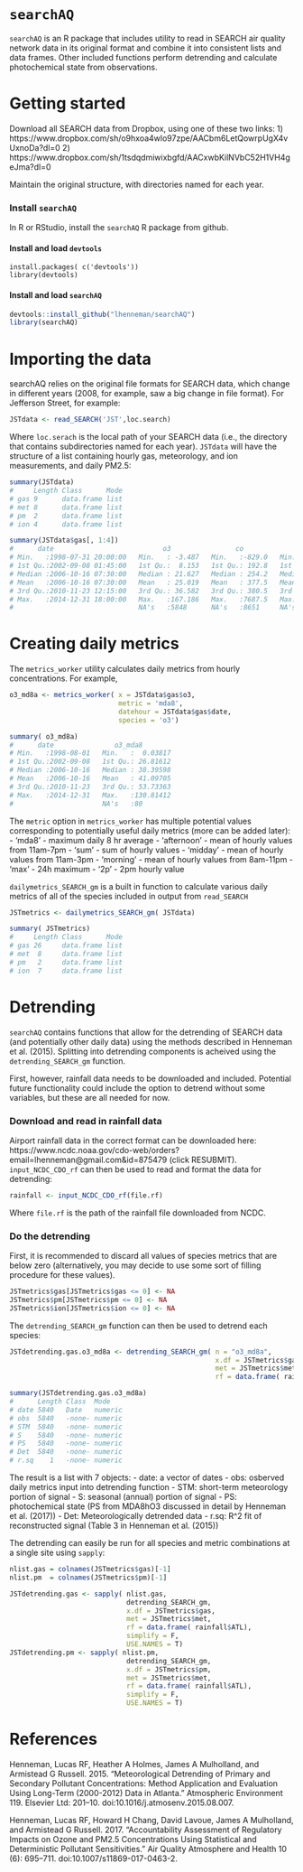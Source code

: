 # ```searchAQ```

```searchAQ``` is an R package that includes utility to read in SEARCH air quality network data
in its original format and combine it into consistent lists and data frames. Other included 
functions perform detrending and calculate photochemical state from observations.

# Getting started
Download all SEARCH data from Dropbox, using one of these two links:
1) https://www.dropbox.com/sh/o9hxoa4wlo97zpe/AACbm6LetQowrpUgX4vUxnoDa?dl=0
2) https://www.dropbox.com/sh/1tsdqdmiwixbgfd/AACxwbKilNVbC52H1VH4geJma?dl=0

Maintain the original structure, with directories named for each year.

### Install ```searchAQ```
In R or RStudio, install the ```searchAQ``` R package from github.  

#### Install and load ```devtools```
```
install.packages( c('devtools'))
library(devtools)
```

#### Install and load ```searchAQ```
```r
devtools::install_github("lhenneman/searchAQ")
library(searchAQ)
```

# Importing the data
searchAQ relies on the original file formats for SEARCH data, which change 
in different years (2008, for example, saw a big change in file format).
For Jefferson Street, for example:
```r
JSTdata <- read_SEARCH('JST',loc.search)
```
Where ```loc.serach``` is the local path of your SEARCH data (i.e., the directory
that contains subdirectories named for each year).
```JSTdata``` will have the structure of a list containing hourly
gas, meteorology, and ion measurements, and daily PM2.5:

```r
summary(JSTdata)
#     Length Class      Mode
# gas 9      data.frame list
# met 8      data.frame list
# pm  2      data.frame list
# ion 4      data.frame list

summary(JSTdata$gas[, 1:4])
#      date                           o3                co              so2         
# Min.   :1998-07-31 20:00:00   Min.   : -3.487   Min.   :-829.0   Min.   : -0.766  
# 1st Qu.:2002-09-08 01:45:00   1st Qu.:  8.153   1st Qu.: 192.8   1st Qu.:  0.490  
# Median :2006-10-16 07:30:00   Median : 21.627   Median : 254.2   Median :  1.381  
# Mean   :2006-10-16 07:30:00   Mean   : 25.019   Mean   : 377.5   Mean   :  3.533  
# 3rd Qu.:2010-11-23 12:15:00   3rd Qu.: 36.582   3rd Qu.: 380.5   3rd Qu.:  3.710  
# Max.   :2014-12-31 18:00:00   Max.   :167.186   Max.   :7687.5   Max.   :129.454  
#                               NA's   :5848      NA's   :8651     NA's   :8922     

```

# Creating daily metrics
The ```metrics_worker``` utility calculates daily metrics from hourly concentrations.
For example,
```r
o3_md8a <- metrics_worker( x = JSTdata$gas$o3, 
                           metric = 'mda8', 
                           datehour = JSTdata$gas$date, 
                           species = 'o3')

summary( o3_md8a)
#      date               o3_mda8         
# Min.   :1998-08-01   Min.   :  0.03817  
# 1st Qu.:2002-09-08   1st Qu.: 26.81612  
# Median :2006-10-16   Median : 38.39598  
# Mean   :2006-10-16   Mean   : 41.09705  
# 3rd Qu.:2010-11-23   3rd Qu.: 53.73363  
# Max.   :2014-12-31   Max.   :130.81412  
#                      NA's   :80         
```

The ```metric``` option in ```metrics_worker``` has multiple potential values corresponding to 
potentially useful daily metrics (more can be added later):
- 'mda8' - maximum daily 8 hr average
- 'afternoon' - mean of hourly values from 11am-7pm
- 'sum' - sum of hourly values
- 'midday' - mean of hourly values from 11am-3pm
- 'morning' - mean of hourly values from 8am-11pm
- 'max' - 24h maximum
- '2p' - 2pm hourly value

```dailymetrics_SEARCH_gm``` is a built in function to calculate various daily metrics of all of the
species included in output from ```read_SEARCH```
```r
JSTmetrics <- dailymetrics_SEARCH_gm( JSTdata)

summary( JSTmetrics)
#     Length Class      Mode
# gas 26     data.frame list
# met  8     data.frame list
# pm   2     data.frame list
# ion  7     data.frame list
```

# Detrending
```searchAQ``` contains functions that allow for the detrending of SEARCH data (and potentially
other daily data) using the methods described in Henneman et al. (2015). Splitting into 
detrending components is acheived using the ```detrending_SEARCH_gm``` function. 

First, however, rainfall data needs to be downloaded and included. Potential future functionality
could include the option to detrend without some variables, but these are all needed for now.

### Download and read in rainfall data

Airport rainfall data in the correct format can be downloaded here: 
https://www.ncdc.noaa.gov/cdo-web/orders?email=lhenneman@gmail.com&id=875479 (click RESUBMIT).
```input_NCDC_CDO_rf``` can then be used to read and format the data for detrending:

```r
rainfall <- input_NCDC_CDO_rf(file.rf)
```

Where ```file.rf``` is the path of the rainfall file downloaded from NCDC.

### Do the detrending
First, it is recommended to discard all values of species metrics that are below zero
(alternatively, you may decide to use some sort of filling procedure for these values).
```r
JSTmetrics$gas[JSTmetrics$gas <= 0] <- NA
JSTmetrics$pm[JSTmetrics$pm <= 0] <- NA
JSTmetrics$ion[JSTmetrics$ion <= 0] <- NA
```

The ```detrending_SEARCH_gm``` function can then be used to detrend each species:
```r
JSTdetrending.gas.o3_md8a <- detrending_SEARCH_gm( n = "o3_md8a",
                                                   x.df = JSTmetrics$gas,
                                                   met = JSTmetrics$met,
                                                   rf = data.frame( rainfall$ATL))

summary(JSTdetrending.gas.o3_md8a)
#      Length Class  Mode   
# date 5840   Date   numeric
# obs  5840   -none- numeric
# STM  5840   -none- numeric
# S    5840   -none- numeric
# PS   5840   -none- numeric
# Det  5840   -none- numeric
# r.sq    1   -none- numeric
```
The result is a list with 7 objects:
- date: a vector of dates
- obs: osberved daily metrics input into detrending function
- STM: short-term meteorology portion of signal
- S: seasonal (annual) portion of signal
- PS: photochemical state (PS from MDA8hO3 discussed in detail by Henneman et al. (2017))
- Det: Meteorologically detrended data 
- r.sq: R^2 fit of reconstructed signal (Table 3 in Henneman et al. (2015))

The detrending can easily be run for all species and metric combinations at a single site
using ```sapply```:
```r
nlist.gas = colnames(JSTmetrics$gas)[-1]
nlist.pm  = colnames(JSTmetrics$pm)[-1]

JSTdetrending.gas <- sapply( nlist.gas,
                             detrending_SEARCH_gm,
                             x.df = JSTmetrics$gas,
                             met = JSTmetrics$met,
                             rf = data.frame( rainfall$ATL),
                             simplify = F,
                             USE.NAMES = T)
JSTdetrending.pm <- sapply( nlist.pm,
                             detrending_SEARCH_gm,
                             x.df = JSTmetrics$pm,
                             met = JSTmetrics$met,
                             rf = data.frame( rainfall$ATL),
                             simplify = F,
                             USE.NAMES = T)

```


# References
Henneman, Lucas RF, Heather A Holmes, James A Mulholland, and Armistead G Russell. 2015. “Meteorological Detrending of Primary and Secondary Pollutant Concentrations: Method Application and Evaluation Using Long-Term (2000-2012) Data in Atlanta.” Atmospheric Environment 119. Elsevier Ltd: 201–10. doi:10.1016/j.atmosenv.2015.08.007.

Henneman, Lucas RF, Howard H Chang, David Lavoue, James A Mulholland, and Armistead G Russell. 2017. “Accountability Assessment of Regulatory Impacts on Ozone and PM2.5 Concentrations Using Statistical and Deterministic Pollutant Sensitivities.” Air Quality Atmosphere and Health 10 (6): 695–711. doi:10.1007/s11869-017-0463-2.







